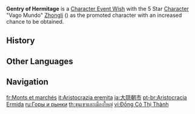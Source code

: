 {{Wish Series Infobox
|character = Zhongli
|type      = Character Event Wishes
}}
'''Gentry of Hermitage''' is a [[Character Event Wish]] with the 5 Star [[Character]] "Vago Mundo" [[Zhongli]] ({{Geo}}) as the promoted character with an increased chance to be obtained.

==History==
{{Wish History Table}}

==Other Languages==
{{Other Languages
|en      = Gentry of Hermitage
|zhs     = 陵薮市朝
|zhs_rm  = Língsǒu Shìcháo
|zht     = 陵藪市朝
|zht_rm  = Língsǒu Shìcháo
|zh_tl   = Mounds and Marshes, Courts and Markets
|zh_note = Based on an excerpt of a Chinese poem: {{Lang|mini=1|zh-Hans=小隐隐陵薮，大隐隐朝市}}/{{Lang|mini=1|zh-Hant=小隱隱陵藪，大隱隱朝市}}, meaning roughly "The lesser hermit lives amongst the mountains (lit. in the mounds and marshes), the greater hermit lives amongst the public (lit. in the imperial courts and markets)."
|ja      = 大隠朝市
|ja_rm   = Tai'in Shouchi
|ja_tl   = Enlightened Hermits Live Amongst the Public
|ja_note = This is a ''{{w|yojijukugo}}'' based on the poem above and bears the same meaning.
|ko      = {{tt|산야|山野}}의 {{tt|시조|市朝}}
|ko_rm   = Sanya-ui Sijo
|ko_tl   = The Markets and Courts of the Mountains and Fields
|ko_note = May also be interpreted as {{tt|산야|山野}}의 시조(始祖) "Progenitor of Mountains and Fields."
|es      = Soledad de la nobleza
|es_tl   = Loneliness of the Nobility
|fr      = Monts et marchés
|fr_tl   = Mountains and Markets
|ru      = Горы и рынки
|ru_tl   = Mountains and Markets
|th      = ขุนเขาและเมืองใหญ่
|th_rm   = Khunkhao lae mueangyai
|th_tl   = Great Mountain and a Large City
|vi      = Đồng Cỏ {{tt|Thị Thành|市城}}
|vi_tl   = Urban Grasslands
|de      = Abgeschiedener Adel
|de_tl   = Secluded Aristocracy
|id      = Bangsawan dan Pertapa
|id_tl   = Noble and Hermit
|pt      = Aristocracia Ermida
|pt_tl   = Hermitage Aristocracy
|tr      = Asilin Yalnızlığı
|tr_tl   = Solitude of Noble
|it      = Aristocrazia eremita
|it_tl   = Hermit Aristocracy
}}

==Navigation==
{{Wish Navbox}}

[[fr:Monts et marchés]]
[[it:Aristocrazia eremita]]
[[ja:大隠朝市]]
[[pt-br:Aristocracia Ermida]]
[[ru:Горы и рынки]]
[[th:ขุนเขาและเมืองใหญ่]]
[[vi:Đồng Cỏ Thị Thành]]